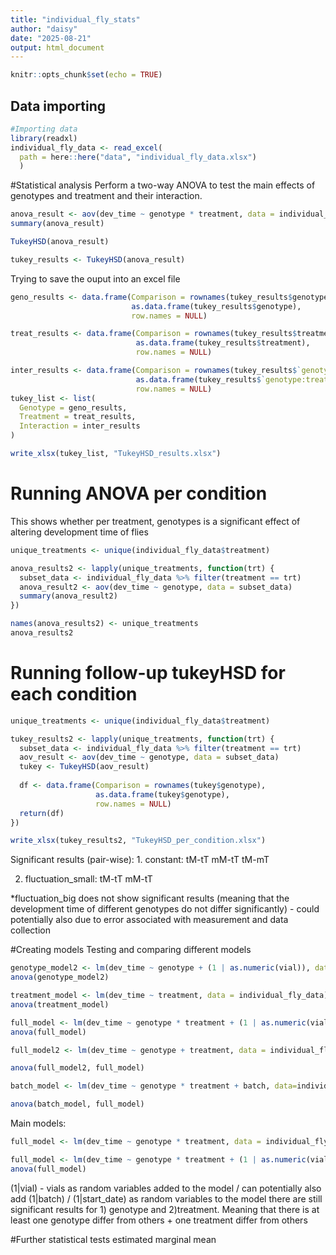 ```yaml
---
title: "individual_fly_stats"
author: "daisy"
date: "2025-08-21"
output: html_document
---
```


```r
knitr::opts_chunk$set(echo = TRUE)
```

## Data importing
```r
#Importing data 
library(readxl)
individual_fly_data <- read_excel(
  path = here::here("data", "individual_fly_data.xlsx")
  )
```

#Statistical analysis
Perform a two-way ANOVA to test the main effects of genotypes and treatment and their interaction.
```r
anova_result <- aov(dev_time ~ genotype * treatment, data = individual_fly_data)
summary(anova_result)

TukeyHSD(anova_result)

tukey_results <- TukeyHSD(anova_result)
```

Trying to save the ouput into an excel file
```r
geno_results <- data.frame(Comparison = rownames(tukey_results$genotype),
                           as.data.frame(tukey_results$genotype),
                           row.names = NULL)

treat_results <- data.frame(Comparison = rownames(tukey_results$treatment),
                            as.data.frame(tukey_results$treatment),
                            row.names = NULL)

inter_results <- data.frame(Comparison = rownames(tukey_results$`genotype:treatment`),
                            as.data.frame(tukey_results$`genotype:treatment`),
                            row.names = NULL)
tukey_list <- list(
  Genotype = geno_results,
  Treatment = treat_results,
  Interaction = inter_results
)

write_xlsx(tukey_list, "TukeyHSD_results.xlsx")

```

# Running ANOVA per condition 
This shows whether per treatment, genotypes is a significant effect of altering development time of flies

```r

unique_treatments <- unique(individual_fly_data$treatment)

anova_results2 <- lapply(unique_treatments, function(trt) {
  subset_data <- individual_fly_data %>% filter(treatment == trt)
  anova_result2 <- aov(dev_time ~ genotype, data = subset_data)
  summary(anova_result2)  
})

names(anova_results2) <- unique_treatments
anova_results2
```

# Running follow-up tukeyHSD for each condition
```r

unique_treatments <- unique(individual_fly_data$treatment)

tukey_results2 <- lapply(unique_treatments, function(trt) {
  subset_data <- individual_fly_data %>% filter(treatment == trt)
  aov_result <- aov(dev_time ~ genotype, data = subset_data)
  tukey <- TukeyHSD(aov_result)
  
  df <- data.frame(Comparison = rownames(tukey$genotype),
                   as.data.frame(tukey$genotype),
                   row.names = NULL)
  return(df)
})

write_xlsx(tukey_results2, "TukeyHSD_per_condition.xlsx")

```

Significant results (pair-wise):
1. constant:
tM-tT 
mM-tT
tM-mT

2. fluctuation_small:
tM-tT
mM-tT

*fluctuation_big does not show significant results (meaning that the development time of different genotypes do not differ significantly)
- could potentially also due to error associated with measurement and data collection

#Creating models
Testing and comparing different models
``` r
genotype_model2 <- lm(dev_time ~ genotype + (1 | as.numeric(vial)), data=individual_fly_data)
anova(genotype_model2)

treatment_model <- lm(dev_time ~ treatment, data = individual_fly_data)
anova(treatment_model)

full_model <- lm(dev_time ~ genotype * treatment + (1 | as.numeric(vial)) , data = individual_fly_data)
anova(full_model)

full_model2 <- lm(dev_time ~ genotype + treatment, data = individual_fly_data)

anova(full_model2, full_model)

batch_model <- lm(dev_time ~ genotype * treatment + batch, data=individual_fly_data)

anova(batch_model, full_model)


```
Main models:
```r

full_model <- lm(dev_time ~ genotype * treatment, data = individual_fly_data)

full_model <- lm(dev_time ~ genotype * treatment + (1 | as.numeric(vial)), data = individual_fly_data)
anova(full_model)

```
(1|vial) - vials as random variables added to the model
/ can potentially also add (1|batch) / (1|start_date) as random variables to the model
there are still significant results for 1) genotype and 2)treatment.
Meaning that there is at least one genotype differ from others + one treatment differ from others


#Further statistical tests
estimated marginal mean